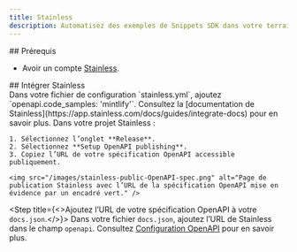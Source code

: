 ```yaml
---
title: Stainless
description: Automatisez des exemples de Snippets SDK dans votre terrain de jeu API
---
```


<div id="prerequisites">
  ## Prérequis
</div>

* Avoir un compte [Stainless](https://app.stainless.com).

<div id="integrate-with-stainless">
  ## Intégrer Stainless
</div>

<Steps>
  <Step title="Configurer la décoration OpenAPI dans Stainless.">
    Dans votre fichier de configuration `stainless.yml`, ajoutez `openapi.code_samples: 'mintlify'`. Consultez la [documentation de Stainless](https://app.stainless.com/docs/guides/integrate-docs) pour en savoir plus.
  </Step>

  <Step title="Publier l’URL de votre spécification OpenAPI.">
    Dans votre projet Stainless :

    1. Sélectionnez l’onglet **Release**.
    2. Sélectionnez **Setup OpenAPI publishing**.
    3. Copiez l’URL de votre spécification OpenAPI accessible publiquement.

    <img src="/images/stainless-public-OpenAPI-spec.png" alt="Page de publication Stainless avec l’URL de la spécification OpenAPI mise en évidence par un encadré vert." />
  </Step>

  <Step title={<>Ajoutez l’URL de votre spécification OpenAPI à votre <code>docs.json</code>.</>}>
    Dans votre fichier `docs.json`, ajoutez l’URL de Stainless dans le champ `openapi`. Consultez [Configuration OpenAPI](/fr/api-playground/openapi-setup) pour en savoir plus.
  </Step>
</Steps>
